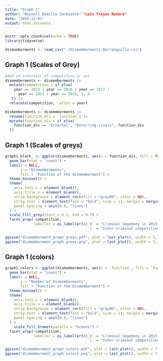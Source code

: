 ```yaml
---
title: "Graph 1"
author: "Reynell Badillo Sarmiento" "Luis Trejos Rosero"
date: "2024-11-01"
output: html_document
---
```


```r
knitr::opts_chunk$set(echo = TRUE)
library(tidyverse)
```

```r
dismemberments <- read_csv("./Dismemberments_Barranquilla.csv")
```

## Graph 1 (Scales of Grey)

```r
#Add an indicator of competition or not
dismemberments <- dismemberments |> 
  mutate(competition = if_else(
    year == 2013 | year == 2016 | year == 2017 |
      year == 2021 | year == 2022, 1, 0
   )) |> 
  relocate(competition, .after = year)

dismemberments <- dismemberments |> 
  rename(function_dis = `function`) |> 
  mutate(function_dis = if_else(
    function_dis == "External", "Deterring rivals", function_dis
  ))
```



## Graph 1 (Scales of greys)

```r
graph1_black_ <- ggplot(dismemberments, aes(x = function_dis, fill = function_dis)) +
  geom_bar(stat = "count") +
  labs(x = NULL, 
       y = "Dismemberments",
       fill = "Function of the dismemberment") +
  theme_minimal() +
  theme(
    axis.text.x = element_blank(),
    axis.title.x = element_blank(),
    strip.background = element_rect(fill = "gray90", color = NA),
    strip.text = element_text(face = "bold", size = 11, margin = margin(t = 5, b = 5)),
    panel.spacing = unit(0.8, "lines")
  ) +
  scale_fill_grey(start = 0.1, end = 0.7) +
  facet_wrap(~competition, 
             labeller = as_labeller(c(`0` = "Criminal hegemony \n 2013-15, 2018-20",
                                      `1` = "Inter-criminal competition \n 2016-17, 2021-22")))

ggsave("dismemberment_graph_greys.pdf", plot = last_plot(), width = 7, height = 5)
ggsave("dismemberment_graph_greys.png", plot = last_plot(), width = 7, height = 5, dpi = 600)

```

## Graph 1 (colors)
```r
graph1_colors <- ggplot(dismemberments, aes(x = `function`, fill = `function`)) +
  geom_bar(stat = "count") +
  labs(x = NULL, 
       y = "Number of Dismemberments",
       fill = "Function of the Dismemberment") +
  theme_minimal() +
  theme(
    axis.text.x = element_blank(),
    axis.title.x = element_blank(),
    strip.background = element_rect(fill = "gray90", color = NA),
    strip.text = element_text(face = "bold", size = 11, margin = margin(t = 5, b = 5)),
    panel.spacing = unit(0.8, "lines")
  ) +
    scale_fill_brewer(palette = "Greens") +
  facet_wrap(~competition, 
             labeller = as_labeller(c(`0` = "Criminal hegemony \n 2013-2015, 2018-2020",
                                      `1` = "Inter-criminal competition \n 2016-2017, 2021-2022")))

ggsave("dismemberment_graph_colors.pdf", plot = last_plot(), width = 7, height = 5)
ggsave("dismemberment_graph_colors.png", plot = last_plot(), width = 7, height = 5, dpi = 600)
```

